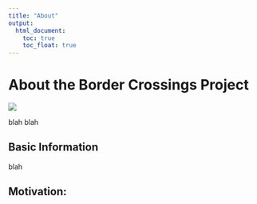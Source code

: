 ```yaml
---
title: "About"
output: 
  html_document:
    toc: true
    toc_float: true
---
```


# About the Border Crossings Project

![](images/us_border.JPG)


blah blah 

## Basic Information

blah

## Motivation:


 